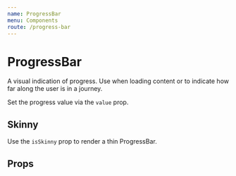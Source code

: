 ```yaml
---
name: ProgressBar
menu: Components
route: /progress-bar
---
```



# ProgressBar

A visual indication of progress. Use when loading content or to indicate how far along the user is in a journey.

Set the progress value via the `value` prop.

<Playground>
	<ProgressBar value={45} />
</Playground>

## Skinny

Use the `isSkinny` prop to render a thin ProgressBar.

<Playground>
	<ProgressBar value={74} isSkinny />
</Playground>

## Props

<Props of={ProgressBar} />
